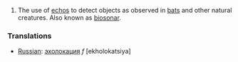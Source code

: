 #The use of [[echo]]s to detect objects as observed in [[bat]]s and other natural creatures.  Also known as [[biosonar]].

=== Translations ===
*[[Russian]]: [[эхолокация]] ''f'' [ekholokatsiya]
